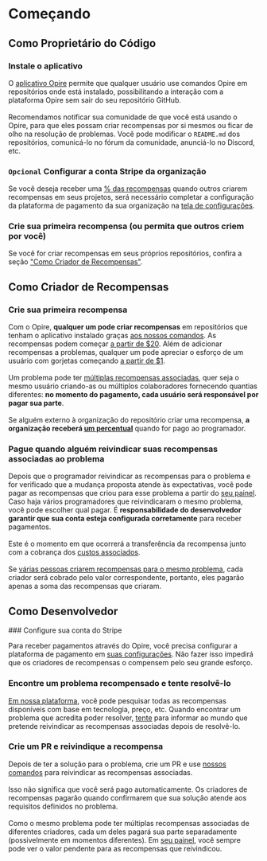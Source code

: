 
# Começando

## Como Proprietário do Código

<Steps>

### Instale o aplicativo

<DimmedText>O [aplicativo Opire](/overview/install-bot) permite que qualquer usuário use comandos Opire em repositórios onde está instalado, possibilitando a interação com a plataforma Opire sem sair do seu repositório GitHub.</DimmedText>
<br/><br/>
<DimmedText>Recomendamos notificar sua comunidade de que você está usando o Opire, para que eles possam criar recompensas por si mesmos ou ficar de olho na resolução de problemas. Você pode modificar o `README.md` dos repositórios, comunicá-lo no fórum da comunidade, anunciá-lo no Discord, etc.</DimmedText>

### `Opcional` Configurar a conta Stripe da organização

<DimmedText>Se você deseja receber uma [% das recompensas](/pt/rewards/pricing#porcentagem-para-o-dono-do-código) quando outros criarem recompensas em seus projetos, será necessário completar a configuração da plataforma de pagamento da sua organização na [tela de configurações](https://app.opire.dev/settings).</DimmedText>

### Crie sua primeira recompensa (ou permita que outros criem por você)

<DimmedText>Se você for criar recompensas em seus próprios repositórios, confira a seção ["Como Criador de Recompensas"](/overview/getting-started#as-a-reward-creator).</DimmedText>

</Steps>

## Como Criador de Recompensas

<Steps>

### Crie sua primeira recompensa

<DimmedText>Com o Opire, **qualquer um pode criar recompensas** em repositórios que tenham o aplicativo instalado graças [aos nossos comandos](/overview/commands#create-reward). As recompensas podem começar [a partir de $20](/rewards/pricing#minimum-price-and-costs). Além de adicionar recompensas a problemas, qualquer um pode apreciar o esforço de um usuário com gorjetas começando [a partir de $1](/tips/pricing#minimum-price-and-costs).</DimmedText>
<br/><br/>
<DimmedText>Um problema pode ter [múltiplas recompensas associadas](/rewards/lifecycle#multiple-rewards), quer seja o mesmo usuário criando-as ou múltiplos colaboradores fornecendo quantias diferentes: **no momento do pagamento, cada usuário será responsável por pagar sua parte**.</DimmedText>
<br/><br/>
<DimmedText>Se alguém externo à organização do repositório criar uma recompensa, **a organização receberá [um percentual](/rewards/pricing#percentage-for-code-owner)** quando for pago ao programador.</DimmedText>

### Pague quando alguém reivindicar suas recompensas associadas ao problema

<DimmedText>Depois que o programador reivindicar as recompensas para o problema e for verificado que a mudança proposta atende às expectativas, você pode pagar as recompensas que criou para esse problema a partir do [seu painel](https://app.opire.dev/dashboard/creator/rewards). Caso haja vários programadores que reivindicaram o mesmo problema, você pode escolher qual pagar. É **responsabilidade do desenvolvedor garantir que sua conta esteja configurada corretamente** para receber pagamentos.</DimmedText>
<br/><br/>
<DimmedText>Este é o momento em que ocorrerá a transferência da recompensa junto com a cobrança dos [custos associados](/rewards/pricing#minimum-price-and-costs).</DimmedText>
<br/><br/>
<DimmedText>Se [várias pessoas criarem recompensas para o mesmo problema](/rewards/lifecycle#multiple-creators), cada criador será cobrado pelo valor correspondente, portanto, eles pagarão apenas a soma das recompensas que criaram.</DimmedText>

</Steps>

## Como Desenvolvedor

<Steps>
### Configure sua conta do Stripe

<DimmedText>Para receber pagamentos através do Opire, você precisa configurar a plataforma de pagamento em [suas configurações](https://app.opire.dev/settings). Não fazer isso impedirá que os criadores de recompensas o compensem pelo seu grande esforço.</DimmedText>

### Encontre um problema recompensado e tente resolvê-lo

<DimmedText>[Em nossa plataforma](https://app.opire.dev), você pode pesquisar todas as recompensas disponíveis com base em tecnologia, preço, etc. Quando encontrar um problema que acredita poder resolver, [tente](/overview/commands#try-to-solve-the-issue) para informar ao mundo que pretende reivindicar as recompensas associadas depois de resolvê-lo.</DimmedText>

### Crie um PR e reivindique a recompensa

<DimmedText>Depois de ter a solução para o problema, crie um PR e use [nossos comandos](/overview/commands#claim-rewards-associated-with-an-issue) para reivindicar as recompensas associadas.</DimmedText>
<br/><br/>
<DimmedText>Isso não significa que você será pago automaticamente. Os criadores de recompensas pagarão quando confirmarem que sua solução atende aos requisitos definidos no problema.</DimmedText>
<br/><br/>
<DimmedText>Como o mesmo problema pode ter múltiplas recompensas associadas de diferentes criadores, cada um deles pagará sua parte separadamente (possivelmente em momentos diferentes). Em [seu painel](https://app.opire.dev/dashboard/programmer/rewards), você sempre pode ver o valor pendente para as recompensas que reivindicou.</DimmedText>
</Steps>
